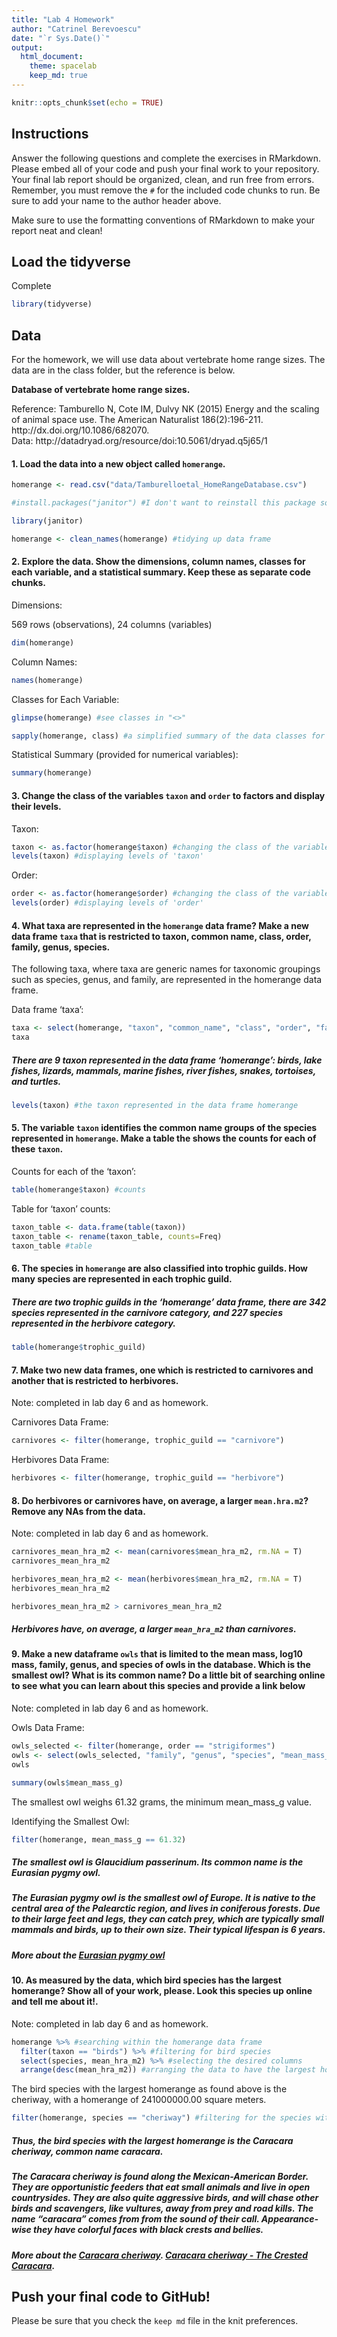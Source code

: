 ```yaml
---
title: "Lab 4 Homework"
author: "Catrinel Berevoescu"
date: "`r Sys.Date()`"
output:
  html_document: 
    theme: spacelab
    keep_md: true
---
```


```r
knitr::opts_chunk$set(echo = TRUE)
```

## Instructions   

Answer the following questions and complete the exercises in RMarkdown. Please embed all of your code and push your final work to your repository. Your final lab report should be organized, clean, and run free from errors. Remember, you must remove the `#` for the included code chunks to run. Be sure to add your name to the author header above.  

Make sure to use the formatting conventions of RMarkdown to make your report neat and clean!  

## Load the tidyverse  

Complete  

```r
library(tidyverse)
```

## Data  

For the homework, we will use data about vertebrate home range sizes. The data are in the class folder, but the reference is below.  

**Database of vertebrate home range sizes.**  

Reference: Tamburello N, Cote IM, Dulvy NK (2015) Energy and the scaling of animal space use. The American Naturalist 186(2):196-211. http://dx.doi.org/10.1086/682070.  
Data: http://datadryad.org/resource/doi:10.5061/dryad.q5j65/1  

#### 1. Load the data into a new object called `homerange`.   

```r
homerange <- read.csv("data/Tamburelloetal_HomeRangeDatabase.csv")
```

```r
#install.packages("janitor") #I don't want to reinstall this package so I added a "#"
```

```r
library(janitor)
```

```r
homerange <- clean_names(homerange) #tidying up data frame
```

#### 2. Explore the data. Show the dimensions, column names, classes for each variable, and a statistical summary. Keep these as separate code chunks.  

Dimensions:

569 rows (observations), 24 columns (variables)

```r
dim(homerange)
```

Column Names:

```r
names(homerange)
```

Classes for Each Variable:  

```r
glimpse(homerange) #see classes in "<>"
```

```r
sapply(homerange, class) #a simplified summary of the data classes for each variable; the full data class name is provided in quotes for each variable
```

Statistical Summary (provided for numerical variables):   

```r
summary(homerange)
```

#### 3. Change the class of the variables `taxon` and `order` to factors and display their levels.  

Taxon:

```r
taxon <- as.factor(homerange$taxon) #changing the class of the variables 'taxon' to factors
levels(taxon) #displaying levels of 'taxon'
```

Order:

```r
order <- as.factor(homerange$order) #changing the class of the variables 'order' to factors
levels(order) #displaying levels of 'order'
```

#### 4. What taxa are represented in the `homerange` data frame? Make a new data frame `taxa` that is restricted to taxon, common name, class, order, family, genus, species.  

The following taxa, where taxa are generic names for taxonomic groupings such as species, genus, and family, are represented in the homerange data frame.

Data frame 'taxa':

```r
taxa <- select(homerange, "taxon", "common_name", "class", "order", "family", "genus", "species")
taxa
```

##### There are 9 taxon represented in the data frame 'homerange': birds, lake fishes, lizards, mammals, marine fishes, river fishes, snakes, tortoises, and turtles.

```r
levels(taxon) #the taxon represented in the data frame homerange
```


#### 5. The variable `taxon` identifies the common name groups of the species represented in `homerange`. Make a table the shows the counts for each of these `taxon`.  

Counts for each of the 'taxon':

```r
table(homerange$taxon) #counts
```

Table for 'taxon' counts:

```r
taxon_table <- data.frame(table(taxon))
taxon_table <- rename(taxon_table, counts=Freq)
taxon_table #table
```

#### 6. The species in `homerange` are also classified into trophic guilds. How many species are represented in each trophic guild.  

##### There are two trophic guilds in the 'homerange' data frame, there are 342 species represented in the carnivore category, and 227 species represented in the herbivore category.

```r
table(homerange$trophic_guild)
```

#### 7. Make two new data frames, one which is restricted to carnivores and another that is restricted to herbivores.   

Note: completed in lab day 6 and as homework.  

Carnivores Data Frame:   

```r
carnivores <- filter(homerange, trophic_guild == "carnivore")
```

Herbivores Data Frame:   

```r
herbivores <- filter(homerange, trophic_guild == "herbivore")
```

#### 8. Do herbivores or carnivores have, on average, a larger `mean.hra.m2`? Remove any NAs from the data.   

Note: completed in lab day 6 and as homework.   

```r
carnivores_mean_hra_m2 <- mean(carnivores$mean_hra_m2, rm.NA = T)
carnivores_mean_hra_m2
```

```r
herbivores_mean_hra_m2 <- mean(herbivores$mean_hra_m2, rm.NA = T)
herbivores_mean_hra_m2
```

```r
herbivores_mean_hra_m2 > carnivores_mean_hra_m2
```

##### Herbivores have, on average, a larger `mean_hra_m2` than carnivores.

#### 9. Make a new dataframe `owls` that is limited to the mean mass, log10 mass, family, genus, and species of owls in the database. Which is the smallest owl? What is its common name? Do a little bit of searching online to see what you can learn about this species and provide a link below   

Note: completed in lab day 6 and as homework.   

Owls Data Frame:

```r
owls_selected <- filter(homerange, order == "strigiformes")
owls <- select(owls_selected, "family", "genus", "species", "mean_mass_g", "log10_mass")
owls
```

```r
summary(owls$mean_mass_g)
```

The smallest owl weighs 61.32 grams, the minimum mean_mass_g value.

Identifying the Smallest Owl:   

```r
filter(homerange, mean_mass_g == 61.32)
```

##### The smallest owl is Glaucidium passerinum. Its common name is the Eurasian pygmy owl.

##### The Eurasian pygmy owl is the smallest owl of Europe. It is native to the central area of the Palearctic region, and lives in coniferous forests. Due to their large feet and legs, they can catch prey, which are typically small mammals and birds, up to their own size. Their typical lifespan is 6 years.    

##### More about the [Eurasian pygmy owl](https://animaldiversity.org/accounts/Glaucidium_passerinum/)

#### 10. As measured by the data, which bird species has the largest homerange? Show all of your work, please. Look this species up online and tell me about it!.    

Note: completed in lab day 6 and as homework.   

```r
homerange %>% #searching within the homerange data frame
  filter(taxon == "birds") %>% #filtering for bird species
  select(species, mean_hra_m2) %>% #selecting the desired columns
  arrange(desc(mean_hra_m2)) #arranging the data to have the largest homerange value shown first

```

The bird species with the largest homerange as found above is the cheriway, with a homerange of 241000000.00 square meters.  

```r
filter(homerange, species == "cheriway") #filtering for the species with the largest homerange
```


##### Thus, the bird species with the largest homerange is the Caracara cheriway, common name caracara.

##### The Caracara cheriway is found along the Mexican-American Border. They are opportunistic feeders that eat small animals and live in open countrysides. They are also quite aggressive birds, and will chase other birds and scavengers, like vultures, away from prey and road kills. The name "caracara" comes from from the sound of their call. Appearance-wise they have colorful faces with black crests and bellies.

##### More about the [Caracara cheriway](https://animaldiversity.org/accounts/Caracara_cheriway/).   [Caracara cheriway - The Crested Caracara](https://www.audubon.org/field-guide/bird/crested-caracara).  

## Push your final code to GitHub!
Please be sure that you check the `keep md` file in the knit preferences.   